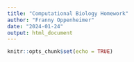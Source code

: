 ```yaml
---
title: "Computational Biology Homework"
author: "Franny Oppenheimer"
date: "2024-01-24"
output: html_document
---
```


```r
knitr::opts_chunk$set(echo = TRUE)
```


